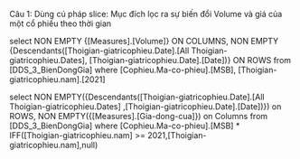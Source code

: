 Câu 1:
Dùng cú pháp slice:
Mục đích lọc ra sự biến đổi Volume và giá của một cổ phiếu theo thời gian

select NON EMPTY {[Measures].[Volume]} ON COLUMNS,
       NON EMPTY {Descendants([Thoigian-giatricophieu.Date].[All Thoigian-giatricophieu.Dates],
       [Thoigian-giatricophieu.Date].[Date])} ON ROWS
from [DDS_3_BienDongGia]
where [Cophieu.Ma-co-phieu].[MSB],
      [Thoigian-giatricophieu.nam].[2021]

select  NON EMPTY({Descendants([Thoigian-giatricophieu.Date].[All Thoigian-giatricophieu.Dates]
        ,[Thoigian-giatricophieu.Date].[Date])}) on ROWS,
        NON EMPTY({[Measures].[Gia-dong-cua]}) on Columns
from [DDS_3_BienDongGia]
where [Cophieu.Ma-co-phieu].[MSB] *
      IFF([Thoigian-giatricophieu.nam] >= 2021,[Thoigian-giatricophieu.nam],null)